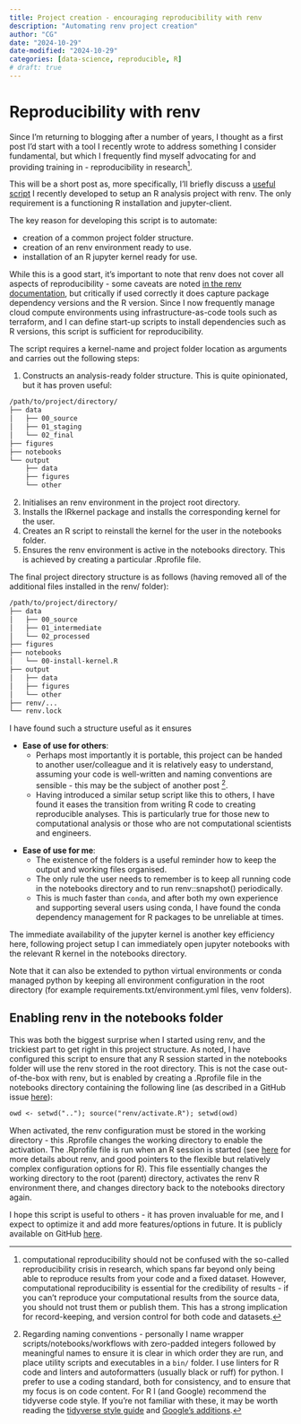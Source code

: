 ```yaml
---
title: Project creation - encouraging reproducibility with renv
description: "Automating renv project creation"
author: "CG"
date: "2024-10-29"
date-modified: "2024-10-29"
categories: [data-science, reproducible, R]
# draft: true
---
```


# Reproducibility with renv

Since I'm returning to blogging after a number of years, I thought as a first post I'd start with a tool I recently wrote to address something I consider fundamental, but which I frequently find myself advocating for and providing training in - reproducibility in research[^1].  

[^1]: computational reproducibility should not be confused with the so-called reproducibility crisis in research, which spans far beyond only being able to reproduce results from your code and a fixed dataset.  However, computational reproducibility is essential for the credibility of results - if you can't reproduce your computational results from the source data, you should not trust them or publish them.  This has a strong implication for record-keeping, and version control for both code and datasets.


This will be a short post as, more specifically, I'll briefly discuss a [useful script](https://github.com/CCGill/create-renv-analysis-project/blob/main/setup-r-project) I recently developed to setup an R analysis project with renv.  The only requirement is a functioning R installation and jupyter-client.

The key reason for developing this script is to automate:

- creation of a common project folder structure.
- creation of an renv environment ready to use.
- installation of an R jupyter kernel ready for use.

While this is a good start, it's important to note that renv does not cover all aspects of reproducibility - some caveats are noted [in the renv documentation](https://rstudio.github.io/renv/articles/renv.html), but critically if used correctly it does capture package dependency versions and the R version.  Since I now frequently manage cloud compute environments using infrastructure-as-code tools such as terraform, and I can define start-up scripts to install dependencies such as R versions, this script is sufficient for reproducibility.

The script requires a kernel-name and project folder location as arguments and carries out the following steps:

1. Constructs an analysis-ready folder structure.  This is quite opinionated, but it has proven useful:
```default
/path/to/project/directory/
├── data
│   ├── 00_source
│   ├── 01_staging
│   └── 02_final
├── figures
├── notebooks
└── output
    ├── data
    ├── figures
    └── other
```

2. Initialises an renv environment in the project root directory.
3. Installs the IRkernel package and installs the corresponding kernel for the user.
4. Creates an R script to reinstall the kernel for the user in the notebooks folder.
5. Ensures the renv environment is active in the notebooks directory.  This is achieved by creating a particular .Rprofile file.

The final project directory structure is as follows (having removed all of the additional files installed in the renv/ folder):
```default
/path/to/project/directory/
├── data
│   ├── 00_source
│   ├── 01_intermediate
│   └── 02_processed
├── figures
├── notebooks
│   └── 00-install-kernel.R
├── output
│   ├── data
│   ├── figures
│   └── other
├── renv/...
└── renv.lock
```

I have found such a structure useful as it ensures 

- **Ease of use for others**: 
    - Perhaps most importantly it is portable, this project can be handed to another user/colleague and it is relatively easy to understand, assuming your code is well-written and naming conventions are sensible - this may be the subject of another post [^3].
    - Having introduced a similar setup script like this to others, I have found it eases the transition from writing R code to creating reproducible analyses.  This is particularly true for those new to computational analysis or those who are not computational scientists and engineers.
    
[^3]: Regarding naming conventions - personally I name wrapper scripts/notebooks/workflows with zero-padded integers followed by meaningful names to ensure it is clear in which order they are run, and place utility scripts and executables in a `bin/` folder.  I use linters for R code and linters and autoformatters (usually black or ruff) for python.  I prefer to use a coding standard, both for consistency, and to ensure that my focus is on code content.  For R I (and Google) recommend the tidyverse code style.  If you're not familiar with these, it may be worth reading the [tidyverse style guide](https://style.tidyverse.org/) and [Google's additions](https://google.github.io/styleguide/Rguide.html).

- **Ease of use for me**:
    - The existence of the folders is a useful reminder how to keep the output and working files organised.
    - The only rule the user needs to remember is to keep all running code in the notebooks directory and to run renv::snapshot() periodically.
    - This is much faster than `conda`, and after both my own experience and supporting several users using conda, I have found the conda dependency management for R packages to be unreliable at times.

The immediate availability of the jupyter kernel is another key efficiency here, following project setup I can immediately open jupyter notebooks with the relevant R kernel in the notebooks directory.

Note that it can also be extended to python virtual environments or conda managed python by keeping all environment configuration in the root directory (for example requirements.txt/environment.yml files, venv folders).

## Enabling renv in the notebooks folder

This was both the biggest surprise when I started using renv, and the trickiest part to get right in this project structure.  As noted, I have configured this script to ensure that any R session started in the notebooks folder will use the renv stored in the root directory.  This is not the case out-of-the-box with renv, but is enabled by creating a .Rprofile file in the notebooks directory containing the following line (as described in a GitHub issue [here](https://github.com/rstudio/renv/issues/946)):
```default
owd <- setwd(".."); source("renv/activate.R"); setwd(owd)
```
When activated, the renv configuration must be stored in the working directory - this .Rprofile changes the working directory to enable the activation.  The .Rprofile file is run when an R session is started (see [here](https://rstudio.github.io/renv/) for more details about renv, and good pointers to the flexible but relatively complex configuration options for R).  This file essentially changes the working directory to the root (parent) directory, activates the renv R environment there, and changes directory back to the notebooks directory again.

I hope this script is useful to others - it has proven invaluable for me, and I expect to optimize it and add more features/options in future.  It is publicly available on GitHub [here](https://github.com/CCGill/create-renv-analysis-project).
